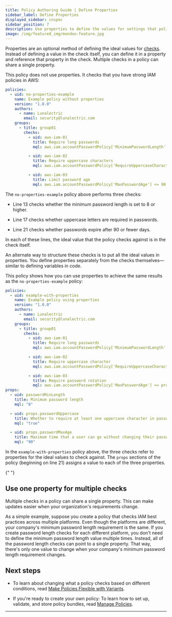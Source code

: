 ```yaml
---
title: Policy Authoring Guide | Define Properties
sidebar_label: Define Properties
displayed_sidebar: cnspec
sidebar_position: 7
description: Use properties to define the values for settings that policies check against.
image: /img/featured_img/mondoo-feature.jpg
---
```


Properties are an optional method of defining the ideal values for [checks](/cnspec/cnspec-policies/write/simple/#checks). Instead of defining a value in the check itself, you can define it in a property and reference that property in the check. Multiple checks in a policy can share a single property.

This policy does not use properties. It checks that you have strong IAM policies in AWS:

```yaml showLineNumbers
policies:
  - uid: no-properties-example
    name: Example policy without properties
    version: "1.0.0"
    authors:
      - name: Lunalectric
        email: security@lunalectric.com
    groups:
      - title: group01
        checks:
          - uid: aws-iam-01
            title: Require long passwords
            mql: aws.iam.accountPasswordPolicy['MinimumPasswordLength'] >= 8

          - uid: aws-iam-02
            title: Require uppercase characters
            mql: aws.iam.accountPasswordPolicy['RequireUppercaseCharacters'] == true

          - uid: aws-iam-03
            title: Limit password age
            mql: aws.iam.accountPasswordPolicy['MaxPasswordAge'] <= 90
```

The `no-properties-example` policy above performs three checks:

- Line 13 checks whether the minimum password length is set to 8 or higher.

- Line 17 checks whether uppercase letters are required in passwords.

- Line 21 checks whether passwords expire after 90 or fewer days.

In each of these lines, the ideal value that the policy checks against is in the check itself.

An alternate way to structure these checks is to put all the ideal values in properties. You define properties separately from the checks themselves&mdash;similar to defining variables in code.

This policy shows how you can use properties to achieve the same results as the `no-properties-example` policy:

```yaml showLineNumbers
policies:
  - uid: example-with-properties
    name: Example policy using properties
    version: "1.0.0"
    authors:
      - name: Lunalectric
        email: security@lunalectric.com
    groups:
      - title: group01
        checks:
          - uid: aws-iam-01
            title: Require long passwords
            mql: aws.iam.accountPasswordPolicy['MinimumPasswordLength'] >= props.passwordMinLength

          - uid: aws-iam-02
            title: Require uppercase character
            mql: aws.iam.accountPasswordPolicy['RequireUppercaseCharacters'] == props.passwordUppercase

          - uid: aws-iam-03
            title: Require password rotation
            mql: aws.iam.accountPasswordPolicy['MaxPasswordAge'] <= props.passwordMaxAge
props:
  - uid: passwordMinLength
    title: Minimum password length
    mql: "8"

  - uid: props.passwordUppercase
    title: Whether to require at least one uppercase character in passwords
    mql: "true"

  - uid: props.passwordMaxAge
    title: Maximum time that a user can go without changing their password
    mql: "90"
```

In the `example-with-properties` policy above, the three checks refer to properties for the ideal values to check against. The `props` sections of the policy (beginning on line 21) assigns a value to each of the three properties.


<Partial />{" "}

## Use one property for multiple checks

Multiple checks in a policy can share a single property. This can make updates easier when your organization's requirements change.

As a simple example, suppose you create a policy that checks IAM best practices across multiple platforms. Even though the platforms are different, your company's minimum password length requirement is the same. If you create password length checks for each different platform, you don't need to define the minimum password length value multiple times. Instead, all of the password length checks can point to a single property. That way, there's only one value to change when your company's minimum password length requirement changes.

## Next steps

- To learn about changing what a policy checks based on different conditions, read [Make Policies Flexible with Variants](/cnspec/cnspec-policies/write/variants).

- If you're ready to create your own policy: To learn how to set up, validate, and store policy bundles, read [Manage Policies](/cnspec/cnspec-policies/cnspec-manage-policies/).

---
